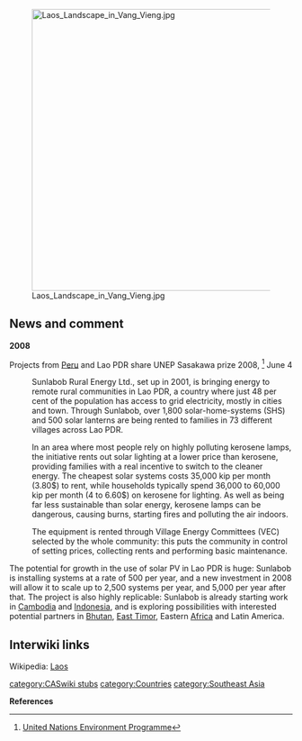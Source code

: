 [[File:Laos Landscape in Vang Vieng.jpg|right|500px]]
== News and comment ==

'''2008'''
 
Projects from [[Peru]] and Lao PDR share UNEP Sasakawa prize 2008, <ref>[http://www.unep.org/Documents.Multilingual/Default.asp?DocumentID=538&amp;ArticleID=5828&amp;l=en United Nations Environment Programme]</ref> June 4

:Sunlabob Rural Energy Ltd., set up in 2001, is bringing energy to remote rural communities in Lao PDR, a country where just 48 per cent of the population has access to grid electricity, mostly in cities and town. Through Sunlabob, over 1,800 solar-home-systems (SHS) and 500 solar lanterns are being rented to families in 73 different villages across Lao PDR.

:In an area where most people rely on highly polluting kerosene lamps, the initiative rents out solar lighting at a lower price than kerosene, providing families with a real incentive to switch to the cleaner energy. The cheapest solar systems costs 35,000 kip per month (3.80$) to rent, while households typically spend 36,000 to 60,000 kip per month (4 to 6.60$) on kerosene for lighting. As well as being far less sustainable than solar energy, kerosene lamps can be dangerous, causing burns, starting fires and polluting the air indoors.
 
:The equipment is rented through Village Energy Committees (VEC) selected by the whole community: this puts the community in control of setting prices, collecting rents and performing basic maintenance.
The potential for growth in the use of solar PV in Lao PDR is huge: Sunlabob is installing systems at a rate of 500 per year, and a new investment in 2008 will allow it to scale up to 2,500 systems per year, and 5,000 per year after that. The project is also highly replicable: Sunlabob is already starting work in [[Cambodia]] and [[Indonesia]], and is exploring possibilities with interested potential partners in [[Bhutan]], [[East Timor]], Eastern [[Africa]] and Latin America.

== Interwiki links ==
Wikipedia: [[wikipedia:Laos|Laos]]


{{scaendmenu}}{{stub}}
[[category:CASwiki stubs]]
[[category:Countries]]
[[category:Southeast Asia]]

'''References'''
{{Attrib sca ref|Laos}}
<references/>